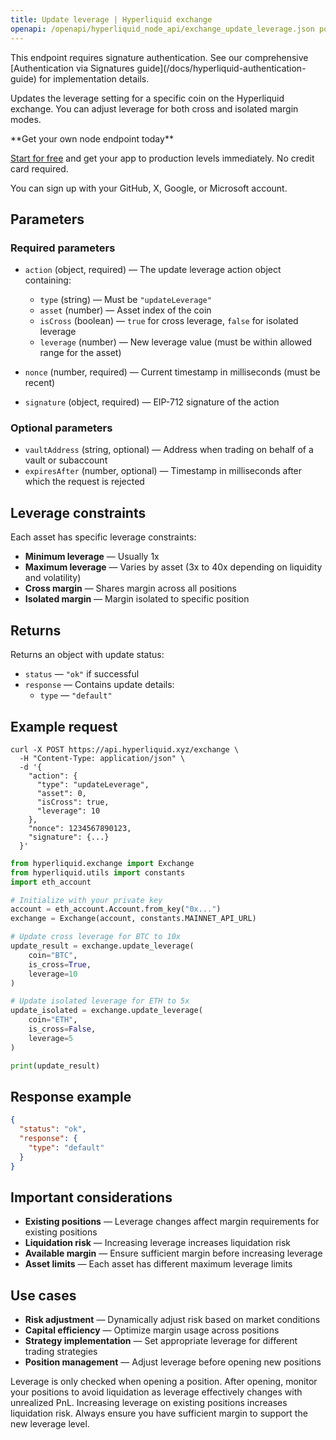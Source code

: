 ---
title: Update leverage | Hyperliquid exchange
openapi: /openapi/hyperliquid_node_api/exchange_update_leverage.json post /exchange
---

<Note>
This endpoint requires signature authentication. See our comprehensive [Authentication via Signatures guide](/docs/hyperliquid-authentication-guide) for implementation details.
</Note>

Updates the leverage setting for a specific coin on the Hyperliquid exchange. You can adjust leverage for both cross and isolated margin modes.

<Check>
**Get your own node endpoint today**

[Start for free](https://console.chainstack.com/) and get your app to production levels immediately. No credit card required.

You can sign up with your GitHub, X, Google, or Microsoft account.
</Check>

## Parameters

### Required parameters

* `action` (object, required) — The update leverage action object containing:
  * `type` (string) — Must be `"updateLeverage"`
  * `asset` (number) — Asset index of the coin
  * `isCross` (boolean) — `true` for cross leverage, `false` for isolated leverage
  * `leverage` (number) — New leverage value (must be within allowed range for the asset)

* `nonce` (number, required) — Current timestamp in milliseconds (must be recent)
* `signature` (object, required) — EIP-712 signature of the action

### Optional parameters

* `vaultAddress` (string, optional) — Address when trading on behalf of a vault or subaccount
* `expiresAfter` (number, optional) — Timestamp in milliseconds after which the request is rejected

## Leverage constraints

Each asset has specific leverage constraints:
* **Minimum leverage** — Usually 1x
* **Maximum leverage** — Varies by asset (3x to 40x depending on liquidity and volatility)
* **Cross margin** — Shares margin across all positions
* **Isolated margin** — Margin isolated to specific position

## Returns

Returns an object with update status:

* `status` — `"ok"` if successful
* `response` — Contains update details:
  * `type` — `"default"`

## Example request

<CodeGroup>

```shell cURL
curl -X POST https://api.hyperliquid.xyz/exchange \
  -H "Content-Type: application/json" \
  -d '{
    "action": {
      "type": "updateLeverage",
      "asset": 0,
      "isCross": true,
      "leverage": 10
    },
    "nonce": 1234567890123,
    "signature": {...}
  }'
```

```python Python
from hyperliquid.exchange import Exchange
from hyperliquid.utils import constants
import eth_account

# Initialize with your private key
account = eth_account.Account.from_key("0x...")
exchange = Exchange(account, constants.MAINNET_API_URL)

# Update cross leverage for BTC to 10x
update_result = exchange.update_leverage(
    coin="BTC",
    is_cross=True,
    leverage=10
)

# Update isolated leverage for ETH to 5x
update_isolated = exchange.update_leverage(
    coin="ETH",
    is_cross=False,
    leverage=5
)

print(update_result)
```

</CodeGroup>

## Response example

```json
{
  "status": "ok",
  "response": {
    "type": "default"
  }
}
```

## Important considerations

* **Existing positions** — Leverage changes affect margin requirements for existing positions
* **Liquidation risk** — Increasing leverage increases liquidation risk
* **Available margin** — Ensure sufficient margin before increasing leverage
* **Asset limits** — Each asset has different maximum leverage limits

## Use cases

* **Risk adjustment** — Dynamically adjust risk based on market conditions
* **Capital efficiency** — Optimize margin usage across positions
* **Strategy implementation** — Set appropriate leverage for different trading strategies
* **Position management** — Adjust leverage before opening new positions

<Note>
Leverage is only checked when opening a position. After opening, monitor your positions to avoid liquidation as leverage effectively changes with unrealized PnL.
</Note>

<Warning>
Increasing leverage on existing positions increases liquidation risk. Always ensure you have sufficient margin to support the new leverage level.
</Warning>